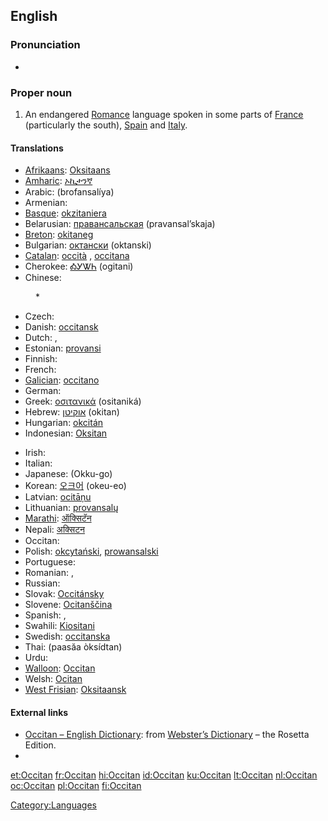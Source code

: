 {{wikipedia}}
{{interwiktionary|code=oc}}
{{also|occitan}}
==English==

===Pronunciation===
* {{a|US}} {{IPA|/ˈɑksəˌtæn/}}

===Proper noun===
{{en-proper noun}}

# An endangered [[Romance]] language spoken in some parts of [[France]] (particularly the south), [[Spain]] and [[Italy]].

====Translations====
{{trans-top|the Romance language}}
* [[Afrikaans]]: [[Oksitaans]]
* [[Amharic]]: [[ኦኪታንኛ]]
* Arabic: {{Arab|[[بروفنسالية]]}} (brofansalíya) {{f}}
* Armenian: {{t-|hy|օքսիտաներեն|tr=òk'sitaneren|sc=Armn|xs=Armenian}}
* [[Basque]]: [[okzitaniera]]
* Belarusian: [[правансальская]] (pravansal’skaja)
* [[Breton]]: [[okitaneg]]
* Bulgarian: [[октански]] (oktanski)
* [[Catalan]]: [[occità]] {{m}}, [[occitana]] {{f}}
* Cherokee: [[ᎣᎩᏔᏂ]] (ogitani)
* Chinese:
: *{{zh-tsp||欧西坦语|[[ōu]][[xī]][[tǎn]] [[yǔ]]}}
* Czech: {{t+|cs|okcitánština|f}}
* Danish: [[occitansk]]
* Dutch: {{t+|nl|Occitaans|n}},  {{t|nl|Provençaals|n}}
* Estonian: [[provansi]]
* Finnish: {{t-|fi|oksitaani}}
* French: {{t+|fr|occitan|m}}
* [[Galician]]: [[occitano]]
* German: {{t+|de|Okzitanisch}}
* Greek: [[οσιτανικά]] (ositaniká) {{n|p}}
* Hebrew: [[אוקיטן]] (okitan)
* Hungarian: [[okcitán]]
* Indonesian: [[Oksitan]]
{{trans-mid}}
* Irish: {{t-|ga|Ocsatánais|xs=Irish}}
* Italian: {{t+|it|occitano}}
* Japanese: {{Jpan|[[オック語]]}} (Okku-go)
* Korean: [[오크어]] (okeu-eo)
* Latvian: [[ocitāņu]]
* Lithuanian: [[provansalų]]
* [[Marathi]]: [[ऑक्सिटॅन]]
* Nepali: [[अक्सिटन]]
* Occitan: {{t+|oc|occitan|xs=Occitan}}
* Polish: [[okcytański]], [[prowansalski]]
* Portuguese: {{t+|pt|occitano}}
* Romanian: {{t|ro|limba occitană|f}}, {{t|ro|occitană|f}}
* Russian: {{t+|ru|окситанский|tr=oksitánskij|sc=Cyrl}}
* Slovak: [[Occitánsky]]
* Slovene: [[Ocitanščina]]
* Spanish: {{t+|es|occitano|m}}, {{t-|es|occitana|f}}
* Swahili: [[Kiositani]]
* Swedish: [[occitanska]]
* Thai: {{Thai|[[ภาษาออกซิตัน]]}} (paasăa òksídtan)
* Urdu: {{ur-Arab|[[آکیٹانی]]}}
* [[Walloon]]: [[Occitan]]
* Welsh: [[Ocitan]]
* [[West Frisian]]: [[Oksitaansk]]
{{trans-bottom}}

====External links====
* [http://www.websters-online-dictionary.org/definition/Occitan-english/ Occitan – English Dictionary]: from [http://www.websters-online-dictionary.org/ Webster’s Dictionary] – the Rosetta Edition.
* {{ISO 639|3code=oci|1code=oc}}
<!-- All these codes were retired by ISO 639-3 and merged into 'oci' in 2007
* {{ethnologue|lang=Auvergnat|code=auv}}
* {{ethnologue|lang=Gascon|code=gsc}}
* {{ethnologue|lang=Languedocien|code=lnc}}
* {{ethnologue|lang=Limousin|code=lms}}
* {{ethnologue|lang=Provençal|code=prv}}
And this now has it's own wikt entry
* {{ethnologue|lang=Shuadit|code=sdt}}-->

[[Category:Languages]]

[[et:Occitan]]
[[fr:Occitan]]
[[hi:Occitan]]
[[id:Occitan]]
[[ku:Occitan]]
[[lt:Occitan]]
[[nl:Occitan]]
[[oc:Occitan]]
[[pl:Occitan]]
[[fi:Occitan]]